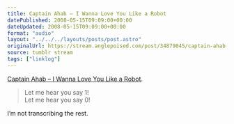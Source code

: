 ```yaml
---
title: Captain Ahab – I Wanna Love You Like a Robot
datePublished: 2008-05-15T09:09:00+00:00
dateUpdated: 2008-05-15T09:09:00+00:00
format: "audio"
layout: "../../../layouts/posts/post.astro"
originalUrl: https://stream.anglepoised.com/post/34879045/captain-ahab-i-wanna-love-you-like-a-robot-let
source: tumblr stream
tags: ["linklog"]
---
```



<YouTube id="https://www.youtube.com/watch?v=0u0O_a0WV3M" />

[Captain Ahab &#8211; I Wanna Love You Like a Robot][1].

> Let me hear you say 1!<br />
> Let me hear you say 0!

I&rsquo;m not transcribing the rest.

[1]: https://www.youtube.com/watch?v=0u0O_a0WV3M
